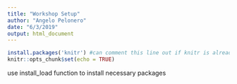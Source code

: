 ```yaml
---
title: "Workshop Setup"
author: "Angelo Pelonero"
date: "6/3/2019"
output: html_document
---
```



```r
install.packages('knitr') #can comment this line out if knitr is already installed
knitr::opts_chunk$set(echo = TRUE)
```

use install_load function to install necessary packages